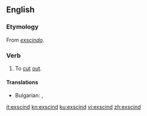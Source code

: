 ==English==

===Etymology===
From {{etyl|la|en}} ''[[exscindo]]''.

===Verb===
{{en-verb}}

# {{lb|en|medicine|surgery}} To [[cut]] [[out]].

====Translations====
{{trans-top|To [[cut]] [[out]]}}
* Bulgarian: {{t+|bg|режа}}, {{t+|bg|изрязвам}}
{{trans-mid}}
{{trans-bottom}}

[[it:exscind]]
[[kn:exscind]]
[[ku:exscind]]
[[vi:exscind]]
[[zh:exscind]]